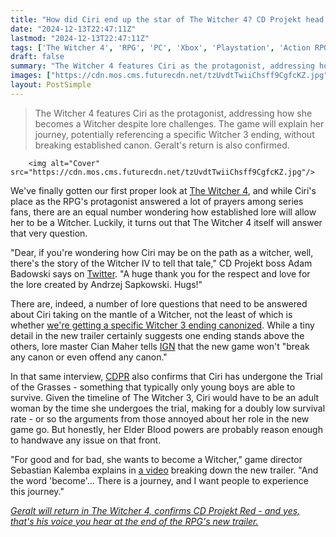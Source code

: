 ```yaml
---
title: "How did Ciri end up the star of The Witcher 4? CD Projekt head says, 'well, there's the story of The Witcher 4 to tell that tale'"
date: "2024-12-13T22:47:11Z"
lastmod: "2024-12-13T22:47:11Z"
tags: ['The Witcher 4', 'RPG', 'PC', 'Xbox', 'Playstation', 'Action RPG', 'Fantasy']
draft: false
summary: "The Witcher 4 features Ciri as the protagonist, addressing how she becomes a Witcher despite lore challenges.  The game will explain her journey, potentially referencing a specific Witcher 3 ending, without breaking established canon. Geralt's return is also confirmed."
images: ["https://cdn.mos.cms.futurecdn.net/tzUvdtTwiiChsff9CgfcKZ.jpg"]
layout: PostSimple
---
```

> The Witcher 4 features Ciri as the protagonist, addressing how she becomes a Witcher despite lore challenges.  The game will explain her journey, potentially referencing a specific Witcher 3 ending, without breaking established canon. Geralt's return is also confirmed.


        <img alt="Cover" src="https://cdn.mos.cms.futurecdn.net/tzUvdtTwiiChsff9CgfcKZ.jpg"/>
        
We've finally gotten our first proper look at [The Witcher 4](https://www.gamesradar.com/games/the-witcher/the-witcher-4-guide/), and while Ciri's place as the RPG's protagonist answered a lot of prayers among series fans, there are an equal number wondering how established lore will allow her to be a Witcher. Luckily, it turns out that The Witcher 4 itself will answer that very question.

"Dear, if you're wondering how Ciri may be on the path as a witcher, well, there's the story of the Witcher IV to tell that tale," CD Projekt boss Adam Badowski says on [Twitter](https://x.com/AdamBadowski/status/1867644814776504419). "A huge thank you for the respect and love for the lore created by Andrzej Sapkowski. Hugs!"

There are, indeed, a number of lore questions that need to be answered about Ciri taking on the mantle of a Witcher, not the least of which is whether [we're getting a specific Witcher 3 ending canonized](https://www.gamesradar.com/games/the-witcher/the-witcher-4-trailer-shows-ciri-using-a-specific-sword-that-all-but-confirms-which-witcher-3-ending-is-canon/). While a tiny detail in the new trailer certainly suggests one ending stands above the others, lore master Cian Maher tells [IGN](https://www.ign.com/articles/inside-the-witcher-4-cd-projekt-reds-plans-for-its-next-big-rpg) that the new game won't "break any canon or even offend any canon."

In that same interview, [CDPR](https://www.gamesradar.com/tag/cd-projekt-red/) also confirms that Ciri has undergone the Trial of the Grasses - something that typically only young boys are able to survive. Given the timeline of The Witcher 3, Ciri would have to be an adult woman by the time she undergoes the trial, making for a doubly low survival rate - or so the arguments from those annoyed about her role in the new game go. But honestly, her Elder Blood powers are probably reason enough to handwave any issue on that front.

"For good and for bad, she wants to become a Witcher," game director Sebastian Kalemba explains in [a video](https://www.youtube.com/watch?v=3FIFslGpiZA&ab_channel=TheWitcher) breaking down the new trailer. "And the word 'become'... There is a journey, and I want people to experience this journey."

[<em>Geralt will return in The Witcher 4, confirms CD Projekt Red - and yes, that's his voice you hear at the end of the RPG's new trailer.</em>](https://www.gamesradar.com/games/the-witcher/geralt-will-return-in-the-witcher-4-confirms-cd-projekt-red-and-yes-thats-his-voice-you-hear-at-the-end-of-the-rpgs-new-trailer/)
        